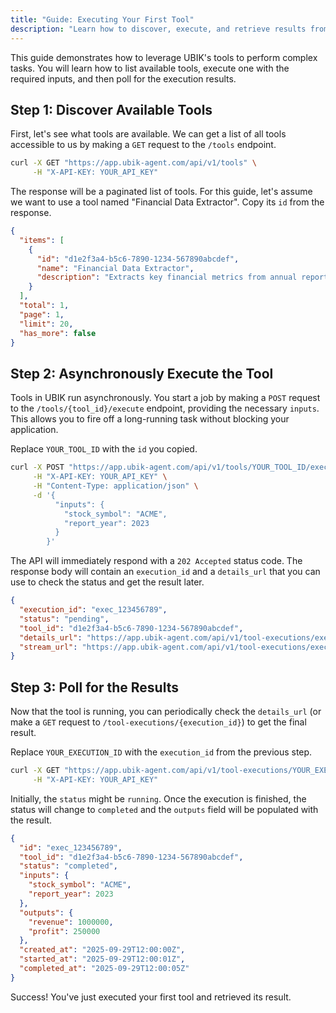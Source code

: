 ```yaml
---
title: "Guide: Executing Your First Tool"
description: "Learn how to discover, execute, and retrieve results from UBIK's powerful asynchronous tools."
---
```


This guide demonstrates how to leverage UBIK's tools to perform complex tasks. You will learn how to list available tools, execute one with the required inputs, and then poll for the execution results.

## Step 1: Discover Available Tools

First, let's see what tools are available. We can get a list of all tools accessible to us by making a `GET` request to the `/tools` endpoint.

```bash
curl -X GET "https://app.ubik-agent.com/api/v1/tools" \
     -H "X-API-KEY: YOUR_API_KEY"
```

The response will be a paginated list of tools. For this guide, let's assume we want to use a tool named "Financial Data Extractor". Copy its `id` from the response.

```json
{
  "items": [
    {
      "id": "d1e2f3a4-b5c6-7890-1234-567890abcdef",
      "name": "Financial Data Extractor",
      "description": "Extracts key financial metrics from annual reports."
    }
  ],
  "total": 1,
  "page": 1,
  "limit": 20,
  "has_more": false
}
```

## Step 2: Asynchronously Execute the Tool

Tools in UBIK run asynchronously. You start a job by making a `POST` request to the `/tools/{tool_id}/execute` endpoint, providing the necessary `inputs`. This allows you to fire off a long-running task without blocking your application.

Replace `YOUR_TOOL_ID` with the `id` you copied.

```bash
curl -X POST "https://app.ubik-agent.com/api/v1/tools/YOUR_TOOL_ID/execute" \
     -H "X-API-KEY: YOUR_API_KEY" \
     -H "Content-Type: application/json" \
     -d '{
          "inputs": {
            "stock_symbol": "ACME",
            "report_year": 2023
          }
        }'
```

The API will immediately respond with a `202 Accepted` status code. The response body will contain an `execution_id` and a `details_url` that you can use to check the status and get the result later.

```json
{
  "execution_id": "exec_123456789",
  "status": "pending",
  "tool_id": "d1e2f3a4-b5c6-7890-1234-567890abcdef",
  "details_url": "https://app.ubik-agent.com/api/v1/tool-executions/exec_123456789",
  "stream_url": "https://app.ubik-agent.com/api/v1/tool-executions/exec_123456789/stream"
}
```

## Step 3: Poll for the Results

Now that the tool is running, you can periodically check the `details_url` (or make a `GET` request to `/tool-executions/{execution_id}`) to get the final result.

Replace `YOUR_EXECUTION_ID` with the `execution_id` from the previous step.

```bash
curl -X GET "https://app.ubik-agent.com/api/v1/tool-executions/YOUR_EXECUTION_ID" \
     -H "X-API-KEY: YOUR_API_KEY"
```

Initially, the `status` might be `running`. Once the execution is finished, the status will change to `completed` and the `outputs` field will be populated with the result.

```json
{
  "id": "exec_123456789",
  "tool_id": "d1e2f3a4-b5c6-7890-1234-567890abcdef",
  "status": "completed",
  "inputs": {
    "stock_symbol": "ACME",
    "report_year": 2023
  },
  "outputs": {
    "revenue": 1000000,
    "profit": 250000
  },
  "created_at": "2025-09-29T12:00:00Z",
  "started_at": "2025-09-29T12:00:01Z",
  "completed_at": "2025-09-29T12:00:05Z"
}
```

<Check>
Success! You've just executed your first tool and retrieved its result.
</Check>
